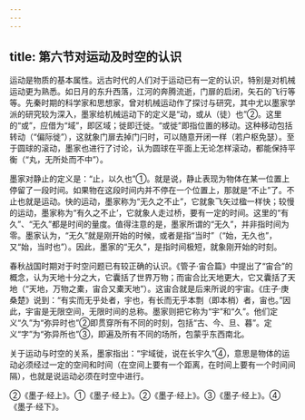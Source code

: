 ```yaml
---
---
---
```

title: 第六节对运动及时空的认识
---



运动是物质的基本属性。远古时代的人们对于运动已有一定的认识，特别是对机械运动更为熟悉。如日月的东升西落，江河的奔腾流逝，门扉的启闭，矢石的飞行等等。先秦时期的科学家和思想家，曾对机械运动作了探讨与研究，其中尤以墨家学派的研究较为深入，墨家给机械运动下的定义是“动，或从（徒）也”②。这里的“或”，应借为“域”，即区域；徙即迁徙。“或徙”即指位置的移动。这种移动包括转动（“偏际徙”），这就象门扉去掉门闩时，可以随意开闭一样（若户枢免瑟）。至于圆球的滚动，墨家也进行了讨论，认为圆球在平面上无论怎样滚动，都能保持平衡（“丸，无所处而不中”）。

墨家对静止的定义是：“止，以久也”①。就是说，静止表现为物体在某一位置上停留了一段时间。如果物在这段时间内并不停在一个位置上，那就是“不止”了。不止也就是运动。快的运动，墨家称为“无久之不止”，它就象飞矢过楹一样快；较慢的运动，墨家称为“有久之不止’，它就象人走过桥，要有一定的时间。这里的“有久”、“无久”都是时间的量度。值得注意的是，墨家所谓的“无久”，并非指时间为零。墨家认为，“无久”就是刚开始的时候，或者是指“当时”（“始，无久也”，又“始，当时也”）。因此，墨家的“无久”，是指时间极短，就象刚开始的时刻。

春秋战国时期对于时空问题已有较正确的认识。《管子·宙合篇》中提出了“宙合”的概念，认为天地十分之大，它囊括了世界万物；而宙合比天地更大，它又囊括了天地（“天地，万物之橐，宙合又橐天地”）。这宙合就是后来所说的宇宙。《庄子·庚桑楚》说到：“有实而无乎处者，宇也，有长而无乎本剽（即本梢）者，宙也。”因此，宇宙是无限空间，无限时间的总称。墨家则把它称为“宇”和“久”。他们定义“久”为“弥异时也”②即贯穿所有不同的时刻，包括“古、今、旦、暮”。定义“字”为“弥异所也”③，即遍及所有不同的场所，包蒙乎东西南北。

关于运动与时空的关系，墨家指出：“宇域徙，说在长宇久”④，意思是物体的运动必须经过一定的空间和时间（在空间上要有一个距离，在时间上要有一个时间间隔），也就是说运动必须在时空中进行。

②《墨子·经上》。①《墨子·经上》。②《墨子·经上》。③《墨子·经上》。④《墨子·经下》。
